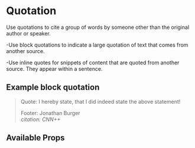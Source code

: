 

<Meta title="Components/Quotation/Intro" component={Quotation} />

# Quotation

Use quotations to cite a group of words by someone other than the original author or speaker.

-Use block quotations to indicate a large quotation of text that comes from another source.

-Use inline quotes for snippets of content that are quoted from another source. They appear within a sentence.

## Example block quotation

<Canvas>
  <blockquote>
    <p>Quote: I hereby state, that I did indeed state the above statement!</p>
    <footer>
      Footer: Jonathan Burger
      <br />
      <cite>citation: CNN++</cite>
    </footer>
  </blockquote>
</Canvas>

## Available Props

<ArgsTable />
